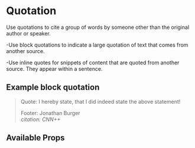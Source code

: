 

<Meta title="Components/Quotation/Intro" component={Quotation} />

# Quotation

Use quotations to cite a group of words by someone other than the original author or speaker.

-Use block quotations to indicate a large quotation of text that comes from another source.

-Use inline quotes for snippets of content that are quoted from another source. They appear within a sentence.

## Example block quotation

<Canvas>
  <blockquote>
    <p>Quote: I hereby state, that I did indeed state the above statement!</p>
    <footer>
      Footer: Jonathan Burger
      <br />
      <cite>citation: CNN++</cite>
    </footer>
  </blockquote>
</Canvas>

## Available Props

<ArgsTable />
